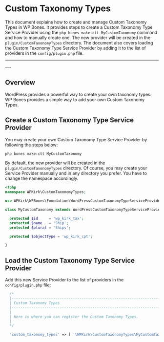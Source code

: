 
# Custom Taxonomy Types

This document explains how to create and manage Custom Taxonomy Types in WP Bones. It provides steps to create a Custom Taxonomy Type Service Provider using the `php bones make:ctt MyCustomTaxonomy` command and how to manually create one. The new provider will be created in the `plugin/CustomTaxonomyTypes` directory. The document also covers loading the Custom Taxonomy Type Service Provider by adding it to the list of providers in the `config/plugin.php` file.

---
<DocsBoilerplateDemo slug="cpt" />
---

## Overview

WordPress provides a powerful way to create your own taxonomy types. WP Bones provides a simple way to add your own Custom Taxonomy Types.

## Create a Custom Taxonomy Type Service Provider

You may create your own Custom Taxonomy Type Service Provider by following the steps below:

```sh copy
php bones make:ctt MyCustomTaxonomy
```

By default, the new provider will be created in the `plugin/CustomTaxonomyTypes` directory. Of course, you may create your Service Provider manually and in any directory you prefer. You have to change the namespace accordingly.

```php filename="plugin/CustomTaxonomyTypes/MyCustomTaxonomy.php" copy
<?php
namespace WPKirk\CustomTaxonomyTypes;

use WPKirk\WPBones\Foundation\WordPressCustomTaxonomyTypeServiceProvider;

class MyCustomTaxonomy extends WordPressCustomTaxonomyTypeServiceProvider {

  protected $id     = 'wp_kirk_tax';
  protected $name   = 'Ship';
  protected $plural = 'Ships';

  protected $objectType = 'wp_kirk_cpt';

}
```

## Load the Custom Taxonomy Type Service Provider

Add this new Service Provider to the list of providers in the `config/plugin.php` file:

```php filename="config/plugin.php" copy
  /*
  |--------------------------------------------------------------------------
  | Custom Taxonomy Types
  |--------------------------------------------------------------------------
  |
  | Here is where you can register the Custom Taxonomy Types.
  |
  */

  'custom_taxonomy_types' => [ '\WPKirk\CustomTaxonomyTypes\MyCustomTaxonomy' ],
```
